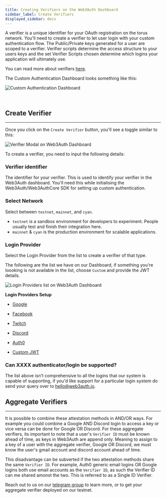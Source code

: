 ```yaml
---
title: Creating Verifiers on the Web3Auth Dashboard
sidebar_label: Create Verifiers
displayed_sidebar: docs
---
```


A verifier is a unique identifier for your OAuth registration on the torus network. You'll need to create a verifier to let user login with your
custom authentication flow. The Public/Private keys generated for a user are scoped to a verifier. Verifier scripts determine the access structure to
your users keys and the set Verifier Scripts chosen determine which logins your application will ultimately use.

You can read more about verifiers [here](https://medium.com/toruslabs/key-assignments-resolution-and-retrieval-afb984500612).

The Custom Authentication Dashboard looks something like this:

![Custom Authentication Dashboard](/dashboard/custom_auth.png)

<br />

## Create Verifier

---

Once you click on the `Create Verifier` button, you'll see a toggle similar to this:

![Verifier Modal on Web3Auth Dashboard](/dashboard/verifiers/verifier-modal.png)

To create a verifier, you need to input the following details:

### Verifier identifier

The identifier for your verifier. This is used to identify your verifier in the Web3Auth dashboard. You'll need this while initialising the
Web3Auth/Web3AuthCore SDK for setting up custom authentication.

### Select Network

Select between `testnet`, `mainnet`, and `cyan`.

- `testnet` is a sandbox environment for developers to experiment. People usually test and finish their integration here.
- `mainnet` & `cyan` is the production environment for scalable applications.

### Login Provider

Select the Login Provider from the list to create a verifier of that type.

The following are the list we have on our Dashboard, if something you're loooking is not available in the list, choose `Custom` and provide the JWT
details.

![Login Providers list on Web3Auth Dashboard](/dashboard/verifiers/login-providers-list.png)

**Login Providers Setup**

- [Google](./social-providers/google)

- [Facebook](./social-providers/facebook)

- [Twitch](./social-providers/twitch)

- [Discord](./social-providers/discord)

- [Auth0](./federated-identity-providers#auth0)

- [Custom JWT](./byo-jwt-providers)

### Can XXXX authenticator/login be supported?

The list above isn't comprehensive to all the logins that our system is capable of supporting, if you'd like support for a particular login system do
send your query over to hello@web3auth.io.

## Aggregate Verifiers

---

It is possible to combine these attestation methods in AND/OR ways. For example you could combine a Google AND Discord login to access a key or vice
versa can be done for Google OR Discord. For these aggregate verifiers, its important to note that a user's `Verifier ID` must be known ahead of time,
as keys in Web3Auth are append only. Meaning to assign to a key of a user with the aggregate verifier, Google OR Discord, we must know the user's
gmail account and discord account ahead of time.

This disadvantage can be subverted if the two attestation methods share the same `Verifier ID`. For example, Auth0 generic email logins OR Google
logins both use email accounts as the `Verifier ID`, as such the Verifier ID can me shared amonst the two. This is referred to as a Single ID
Verifier.

Reach out to us on our [telegram group](https://t.me/web3auth) to learn more, or to get your aggregate verifier deployed on our testnet.

